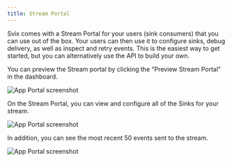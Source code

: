 ```yaml
---
title: Stream Portal
---
```



Svix comes with a Stream Portal for your users (sink consumers) that you can use out of the box. Your users can then use it to configure sinks, debug delivery, as well as inspect and retry events. This is the easiest way to get started, but you can alternatively use the API to build your own.

You can preview the Stream portal by clicking the "Preview Stream Portal" in the dashboard.

![App Portal screenshot](../../img/stream/preview-stream-portal.png)

On the Stream Portal, you can view and configure all of the Sinks for your stream.

![App Portal screenshot](../../img/stream/stream-portal.png)

In addition, you can see the most recent 50 events sent to the stream.

![App Portal screenshot](../../img/stream/list-events.png)
